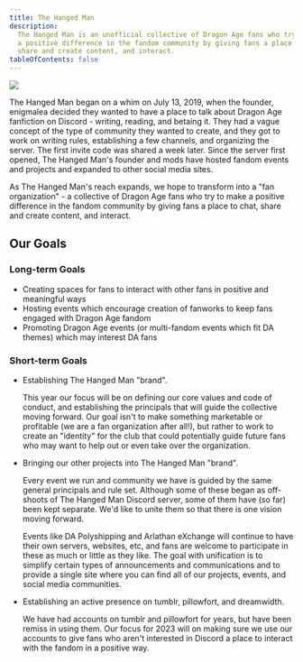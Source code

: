 ```yaml
---
title: The Hanged Man
description:
  The Hanged Man is an unofficial collective of Dragon Age fans who try to make
  a positive difference in the fandom community by giving fans a place to chat,
  share and create content, and interact.
tableOfContents: false
---
```


![](../../assets/banner.png)

The Hanged Man began on a whim on July 13, 2019, when the founder, enigmalea
decided they wanted to have a place to talk about Dragon Age fanfiction on
Discord - writing, reading, and betaing it. They had a vague concept of the type
of community they wanted to create, and they got to work on writing rules,
establishing a few channels, and organizing the server. The first invite code
was shared a week later. Since the server first opened, The Hanged Man's founder
and mods have hosted fandom events and projects and expanded to other social
media sites.

As The Hanged Man's reach expands, we hope to transform into a "fan
organization" - a collective of Dragon Age fans who try to make a positive
difference in the fandom community by giving fans a place to chat, share and
create content, and interact.

## Our Goals

### Long-term Goals

- Creating spaces for fans to interact with other fans in positive and
  meaningful ways
- Hosting events which encourage creation of fanworks to keep fans engaged with
  Dragon Age fandom
- Promoting Dragon Age events (or multi-fandom events which fit DA themes) which
  may interest DA fans

### Short-term Goals

- Establishing The Hanged Man "brand".

  This year our focus will be on defining our core values and code of conduct,
  and establishing the principals that will guide the collective moving forward.
  Our goal isn't to make something marketable or profitable (we are a fan
  organization after all!), but rather to work to create an "identity" for the
  club that could potentially guide future fans who may want to help out or even
  take over the organization.

- Bringing our other projects into The Hanged Man "brand".

  Every event we run and community we have is guided by the same general
  principals and rule set. Although some of these began as off-shoots of The
  Hanged Man Discord server, some of them have (so far) been kept separate. We'd
  like to unite them so that there is one vision moving forward.

  Events like DA Polyshipping and Arlathan eXchange will continue to have their
  own servers, websites, etc, and fans are welcome to participate in these as
  much or little as they like. The goal with unification is to simplify certain
  types of announcements and communications and to provide a single site where
  you can find all of our projects, events, and social media communities.

- Establishing an active presence on tumblr, pillowfort, and dreamwidth.

  We have had accounts on tumblr and pillowfort for years, but have been remiss
  in using them. Our focus for 2023 will on making sure we use our accounts to
  give fans who aren't interested in Discord a place to interact with the fandom
  in a positive way.
